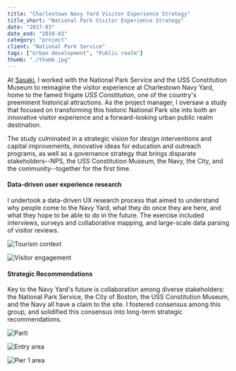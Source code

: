 ```yaml
---
title: "Charlestown Navy Yard Visitor Experience Strategy"
title_short: "National Park Visitor Experience Strategy"
date: "2017-03"
date_end: "2018-03"
category: "project"
client: "National Park Service"
tags: ["Urban development", "Public realm"]
thumb: "./thumb.jpg"
---
```

At [Sasaki](http://www.sasaki.com), I worked with the National Park Service and the USS Constitution Museum to reimagine the visitor experience at Charlestown Navy Yard, home to the famed frigate _USS Constitution_, one of the country's preeminent historical attractions. As the project manager, I oversaw a study that focused on transforming this historic National Park site into both an innovative visitor experience and a forward-looking urban public realm destination. 

The study culminated in a strategic vision for design interventions and capital improvements, innovative ideas for education and outreach programs, as well as a governance strategy that brings disparate stakeholders--NPS, the USS Constitution Museum, the Navy, the City, and the community--together for the first time.

<h4>Data-driven user experience research</h4>

I undertook a data-driven UX research process that aimed to understand why people come to the Navy Yard, what they do once they are here, and what they hope to be able to do in the future. The exercise included interviews, surveys and collaborative mapping, and large-scale data parsing of visitor reviews.

![Tourism context](8.research.jpg "CNY's position relative to other Boston area tourist attractions")

![Visitor engagement](ux.jpg "Visitor research and engagement")

<h4>Strategic Recommendations</h4>

Key to the Navy Yard's future is collaboration among diverse stakeholders: the National Park Service, the City of Boston, the USS Constitution Museum, and the Navy all have a claim to the site. I fostered consensus among this group, and solidified this consensus into long-term strategic recommendations.

![Parti](3.parti.jpg "Big picture ideas for enhancing connectivity and visitor amenities")

![Entry area](4.entry.jpg "Entry area")

![Pier 1 area](5.pier1.jpg "Vision for enhanced Pier 1, showing 4-season activities and space for flexible programs")